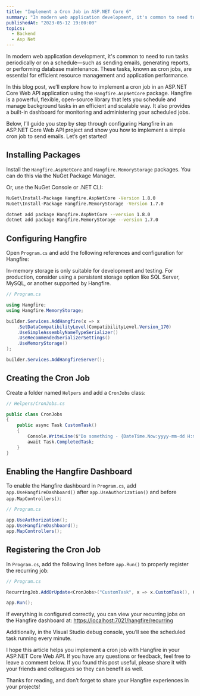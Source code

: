 ```yaml
---
title: "Implement a Cron Job in ASP.NET Core 6"
summary: "In modern web application development, it's common to need to run tasks periodically or on a schedule—such as sending emails, generating reports, or performing database maintenance. These tasks, known as cron jobs, are essential for efficient resource management and application performance."
publishedAt: "2023-05-12 19:00:00"
topics:
  - Backend
  - Asp Net
---
```


In modern web application development, it's common to need to run tasks periodically or on a schedule—such as sending emails, generating reports,
or performing database maintenance. These tasks, known as cron jobs, are essential for efficient resource management and application performance.

In this blog post, we’ll explore how to implement a cron job in an ASP.NET Core Web API application using the `Hangfire.AspNetCore` package.
Hangfire is a powerful, flexible, open-source library that lets you schedule and manage background tasks in an efficient and scalable way.
It also provides a built-in dashboard for monitoring and administering your scheduled jobs.

Below, I’ll guide you step by step through configuring Hangfire in an ASP.NET Core Web API project and show you how to implement a simple
cron job to send emails. Let’s get started!

## Installing Packages

Install the `Hangfire.AspNetCore` and `Hangfire.MemoryStorage` packages. You can do this via the NuGet Package Manager.

Or, use the NuGet Console or .NET CLI:

```bash
NuGet\Install-Package Hangfire.AspNetCore -Version 1.8.0
NuGet\Install-Package Hangfire.MemoryStorage -Version 1.7.0
```

```bash
dotnet add package Hangfire.AspNetCore --version 1.8.0
dotnet add package Hangfire.MemoryStorage --version 1.7.0
```

## Configuring Hangfire

Open `Program.cs` and add the following references and configuration for Hangfire:

<Alert variant="light" color="blue" title="Important">
  In-memory storage is only suitable for development and testing. For
  production, consider using a persistent storage option like SQL Server, MySQL,
  or another supported by Hangfire.
</Alert>

```csharp
// Program.cs

using Hangfire;
using Hangfire.MemoryStorage;

builder.Services.AddHangfire(x => x
    .SetDataCompatibilityLevel(CompatibilityLevel.Version_170)
    .UseSimpleAssemblyNameTypeSerializer()
    .UseRecommendedSerializerSettings()
    .UseMemoryStorage()
);

builder.Services.AddHangfireServer();
```

## Creating the Cron Job

Create a folder named `Helpers` and add a `CronJobs` class:

```csharp
// Helpers/CronJobs.cs

public class CronJobs
{
    public async Task CustomTask()
    {
        Console.WriteLine($"Do something - {DateTime.Now:yyyy-mm-dd H:mm:ss}");
        await Task.CompletedTask;
    }
}
```

## Enabling the Hangfire Dashboard

To enable the Hangfire dashboard in `Program.cs`, add `app.UseHangfireDashboard()` after `app.UseAuthorization()` and before `app.MapControllers()`:

```csharp
// Program.cs

app.UseAuthorization();
app.UseHangfireDashboard();
app.MapControllers();
```

## Registering the Cron Job

In `Program.cs`, add the following lines before `app.Run()` to properly register the recurring job:

```csharp
// Program.cs

RecurringJob.AddOrUpdate<CronJobs>("CustomTask", x => x.CustomTask(), Cron.Minutely);

app.Run();
```

If everything is configured correctly, you can view your recurring jobs on the Hangfire dashboard at: [https://localhost:7021/hangfire/recurring](https://localhost:7021/hangfire/recurring)

Additionally, in the Visual Studio debug console, you’ll see the scheduled task running every minute.

I hope this article helps you implement a cron job with Hangfire in your ASP.NET Core Web API. If you have any questions or feedback, feel free to leave a comment below.
If you found this post useful, please share it with your friends and colleagues so they can benefit as well.

Thanks for reading, and don’t forget to share your Hangfire experiences in your projects!
